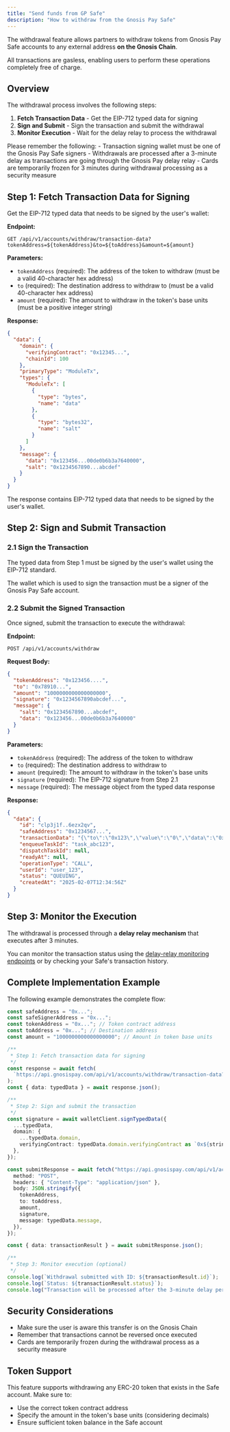 ```yaml
---
title: "Send funds from GP Safe"
description: "How to withdraw from the Gnosis Pay Safe"
---
```


The withdrawal feature allows partners to withdraw tokens from Gnosis Pay Safe accounts to any external address **on the Gnosis Chain**. 

All transactions are gasless, enabling users to perform these operations completely free of charge.

## Overview

The withdrawal process involves the following steps:

1. **Fetch Transaction Data** - Get the EIP-712 typed data for signing
2. **Sign and Submit** - Sign the transaction and submit the withdrawal
3. **Monitor Execution** - Wait for the delay relay to process the withdrawal

<Warning>
Please remember the following:
- Transaction signing wallet must be one of the Gnosis Pay Safe signers
- Withdrawals are processed after a 3-minute delay as transactions are going through the Gnosis Pay delay relay
- Cards are temporarily frozen for 3 minutes during withdrawal processing as a security measure
</Warning>

## Step 1: Fetch Transaction Data for Signing

Get the EIP-712 typed data that needs to be signed by the user's wallet:

**Endpoint:**
```http
GET /api/v1/accounts/withdraw/transaction-data?tokenAddress=${tokenAddress}&to=${toAddress}&amount=${amount}
```

**Parameters:**
- `tokenAddress` (required): The address of the token to withdraw (must be a valid 40-character hex address)
- `to` (required): The destination address to withdraw to (must be a valid 40-character hex address)
- `amount` (required): The amount to withdraw in the token's base units (must be a positive integer string)

**Response:**
```json
{
  "data": {
    "domain": {
      "verifyingContract": "0x12345...",
      "chainId": 100
    },
    "primaryType": "ModuleTx",
    "types": {
      "ModuleTx": [
        {
          "type": "bytes",
          "name": "data"
        },
        {
          "type": "bytes32",
          "name": "salt"
        }
      ]
    },
    "message": {
      "data": "0x123456...00de0b6b3a7640000",
      "salt": "0x1234567890...abcdef"
    }
  }
}
```

The response contains EIP-712 typed data that needs to be signed by the user's wallet.

## Step 2: Sign and Submit Transaction

### 2.1 Sign the Transaction

The typed data from Step 1 must be signed by the user's wallet using the EIP-712 standard.

<Warning>
The wallet which is used to sign the transaction must be a signer of the Gnosis Pay Safe account.
</Warning>

### 2.2 Submit the Signed Transaction

Once signed, submit the transaction to execute the withdrawal:

**Endpoint:**
```http
POST /api/v1/accounts/withdraw
```

**Request Body:**
```json
{
  "tokenAddress": "0x123456....",
  "to": "0x78910...",
  "amount": "1000000000000000000",
  "signature": "0x1234567890abcdef...",
  "message": {
    "salt": "0x1234567890...abcdef",
    "data": "0x123456...00de0b6b3a7640000"
  }
}
```

**Parameters:**
- `tokenAddress` (required): The address of the token to withdraw
- `to` (required): The destination address to withdraw to
- `amount` (required): The amount to withdraw in the token's base units
- `signature` (required): The EIP-712 signature from Step 2.1
- `message` (required): The message object from the typed data response

**Response:**
```json
{
  "data": {
    "id": "clp3j1f..6ezx2qv",
    "safeAddress": "0x1234567...",
    "transactionData": "{\"to\":\"0x123\",\"value\":\"0\",\"data\":\"0xabcdef\"}",
    "enqueueTaskId": "task_abc123",
    "dispatchTaskId": null,
    "readyAt": null,
    "operationType": "CALL",
    "userId": "user_123",
    "status": "QUEUING",
    "createdAt": "2025-02-07T12:34:56Z"
  }
}
```

## Step 3: Monitor the Execution

The withdrawal is processed through a **delay relay mechanism** that executes after 3 minutes.

You can monitor the transaction status using the [delay-relay monitoring endpoints](/api-reference/account-management/retrieve-the-list-of-delayed-transactions-for-the-authenticated-user) or by checking your Safe's transaction history.

## Complete Implementation Example

The following example demonstrates the complete flow:

```typescript
const safeAddress = "0x...";
const safeSignerAddress = "0x...";
const tokenAddress = "0x..."; // Token contract address
const toAddress = "0x..."; // Destination address
const amount = "1000000000000000000"; // Amount in token base units

/**
 * Step 1: Fetch transaction data for signing
 */
const response = await fetch(
  `https://api.gnosispay.com/api/v1/accounts/withdraw/transaction-data?tokenAddress=${tokenAddress}&to=${toAddress}&amount=${amount}`
);
const { data: typedData } = await response.json();

/**
 * Step 2: Sign and submit the transaction
 */
const signature = await walletClient.signTypedData({
  ...typedData,
  domain: {
    ...typedData.domain,
    verifyingContract: typedData.domain.verifyingContract as `0x${string}`,
  },
});

const submitResponse = await fetch("https://api.gnosispay.com/api/v1/accounts/withdraw", {
  method: "POST",
  headers: { "Content-Type": "application/json" },
  body: JSON.stringify({
    tokenAddress,
    to: toAddress,
    amount,
    signature,
    message: typedData.message,
  }),
});

const { data: transactionResult } = await submitResponse.json();

/**
 * Step 3: Monitor execution (optional)
 */
console.log(`Withdrawal submitted with ID: ${transactionResult.id}`);
console.log(`Status: ${transactionResult.status}`);
console.log("Transaction will be processed after the 3-minute delay period");
```

## Security Considerations

- Make sure the user is aware this transfer is on the Gnosis Chain
- Remember that transactions cannot be reversed once executed
- Cards are temporarily frozen during the withdrawal process as a security measure

## Token Support

This feature supports withdrawing any ERC-20 token that exists in the Safe account. Make sure to:

- Use the correct token contract address
- Specify the amount in the token's base units (considering decimals)
- Ensure sufficient token balance in the Safe account 